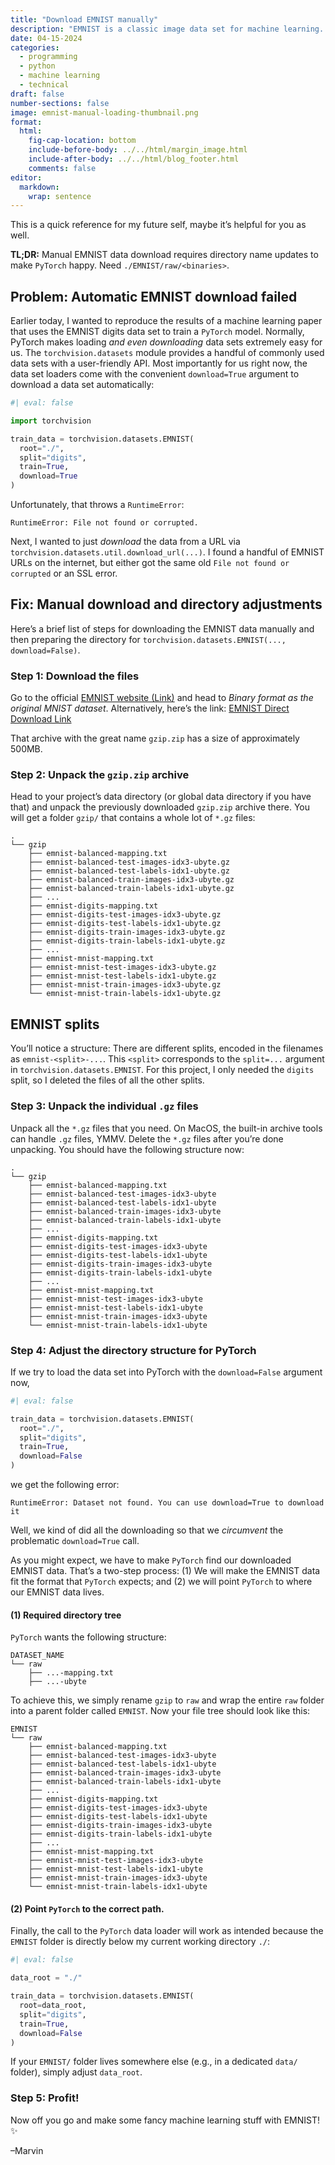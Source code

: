 ```yaml
---
title: "Download EMNIST manually"
description: "EMNIST is a classic image data set for machine learning. Sometimes the automatic PyTorch download fails, that bugs me. Here's a quick guide to download the EMNIST data set manually and make it work with PyTorch."
date: 04-15-2024
categories: 
  - programming
  - python
  - machine learning
  - technical
draft: false
number-sections: false
image: emnist-manual-loading-thumbnail.png
format:
  html:
    fig-cap-location: bottom
    include-before-body: ../../html/margin_image.html
    include-after-body: ../../html/blog_footer.html
    comments: false
editor: 
  markdown: 
    wrap: sentence
---
```


:::{.callout}
This is a quick reference for my future self, maybe it's helpful for you as well.

**TL;DR:** Manual EMNIST data download requires directory name updates to make `PyTorch` happy. Need `./EMNIST/raw/<binaries>`.
:::

## Problem: Automatic EMNIST download failed

Earlier today, I wanted to reproduce the results of a machine learning paper that uses the EMNIST digits data set to train a `PyTorch` model.
Normally, PyTorch makes loading *and even downloading* data sets extremely easy for us.
The `torchvision.datasets` module provides a handful of commonly used data sets with a user-friendly API.
Most importantly for us right now, the data set loaders come with the convenient `download=True` argument to download a data set automatically:

```python
#| eval: false

import torchvision

train_data = torchvision.datasets.EMNIST(
  root="./", 
  split="digits", 
  train=True,
  download=True
)
```

Unfortunately, that throws a `RuntimeError`:

```
RuntimeError: File not found or corrupted.
```

Next, I wanted to just *download* the data from a URL via `torchvision.datasets.util.download_url(...)`.
I found a handful of EMNIST URLs on the internet, but either got the same old `File not found or corrupted` or an SSL error.

## Fix: Manual download and directory adjustments

Here's a brief list of steps for downloading the EMNIST data manually and then preparing the directory for `torchvision.datasets.EMNIST(..., download=False)`.

### Step 1: Download the files

Go to the official [EMNIST website (Link)](https://www.nist.gov/itl/products-and-services/emnist-dataset) and head to *Binary format as the original MNIST dataset*.
Alternatively, here's the link: [EMNIST Direct Download Link](https://biometrics.nist.gov/cs_links/EMNIST/gzip.zip)

That archive with the great name `gzip.zip` has a size of approximately 500MB.


### Step 2: Unpack the `gzip.zip` archive

Head to your project's data directory (or global data directory if you have that) and unpack the previously downloaded `gzip.zip` archive there.
You will get a folder `gzip/` that contains a whole lot of `*.gz` files:

```
.
└── gzip
    ├── emnist-balanced-mapping.txt
    ├── emnist-balanced-test-images-idx3-ubyte.gz
    ├── emnist-balanced-test-labels-idx1-ubyte.gz
    ├── emnist-balanced-train-images-idx3-ubyte.gz
    ├── emnist-balanced-train-labels-idx1-ubyte.gz
    ├── ...
    ├── emnist-digits-mapping.txt
    ├── emnist-digits-test-images-idx3-ubyte.gz
    ├── emnist-digits-test-labels-idx1-ubyte.gz
    ├── emnist-digits-train-images-idx3-ubyte.gz
    ├── emnist-digits-train-labels-idx1-ubyte.gz
    ├── ...
    ├── emnist-mnist-mapping.txt
    ├── emnist-mnist-test-images-idx3-ubyte.gz
    ├── emnist-mnist-test-labels-idx1-ubyte.gz
    ├── emnist-mnist-train-images-idx3-ubyte.gz
    └── emnist-mnist-train-labels-idx1-ubyte.gz
```

:::{.callout-note}
## EMNIST splits

You'll notice a structure: There are different splits, encoded in the filenames as `emnist-<split>-...`. 
This `<split>` corresponds to the `split=...` argument in `torchvision.datasets.EMNIST`.
For this project, I only needed the `digits` split, so I deleted the files of all the other splits.
:::

### Step 3: Unpack the individual `.gz` files

Unpack all the `*.gz` files that you need.
On MacOS, the built-in archive tools can handle `.gz` files, YMMV.
Delete the `*.gz` files after you're done unpacking.
You should have the following structure now:

```
.
└── gzip
    ├── emnist-balanced-mapping.txt
    ├── emnist-balanced-test-images-idx3-ubyte
    ├── emnist-balanced-test-labels-idx1-ubyte
    ├── emnist-balanced-train-images-idx3-ubyte
    ├── emnist-balanced-train-labels-idx1-ubyte
    ├── ...
    ├── emnist-digits-mapping.txt
    ├── emnist-digits-test-images-idx3-ubyte
    ├── emnist-digits-test-labels-idx1-ubyte
    ├── emnist-digits-train-images-idx3-ubyte
    ├── emnist-digits-train-labels-idx1-ubyte
    ├── ...
    ├── emnist-mnist-mapping.txt
    ├── emnist-mnist-test-images-idx3-ubyte
    ├── emnist-mnist-test-labels-idx1-ubyte
    ├── emnist-mnist-train-images-idx3-ubyte
    └── emnist-mnist-train-labels-idx1-ubyte
```

### Step 4: Adjust the directory structure for PyTorch

If we try to load the data set into PyTorch with the `download=False` argument now,

```python
#| eval: false

train_data = torchvision.datasets.EMNIST(
  root="./", 
  split="digits", 
  train=True,
  download=False
)
```

we get the following error:

```
RuntimeError: Dataset not found. You can use download=True to download it
```

Well, we kind of did all the downloading so that we *circumvent* the problematic `download=True` call.

As you might expect, we have to make `PyTorch` find our downloaded EMNIST data. That's a two-step process: (1) We will make the EMNIST data fit the format that `PyTorch` expects; and (2) we will point `PyTorch` to where our EMNIST data lives.

#### (1) Required directory tree

`PyTorch` wants the following structure:

```
DATASET_NAME
└── raw
    ├── ...-mapping.txt
    ├── ...-ubyte
```

To achieve this, we simply rename `gzip` to `raw` and wrap the entire `raw` folder into a parent folder called `EMNIST`.
Now your file tree should look like this:

```
EMNIST
└── raw
    ├── emnist-balanced-mapping.txt
    ├── emnist-balanced-test-images-idx3-ubyte
    ├── emnist-balanced-test-labels-idx1-ubyte
    ├── emnist-balanced-train-images-idx3-ubyte
    ├── emnist-balanced-train-labels-idx1-ubyte
    ├── ...
    ├── emnist-digits-mapping.txt
    ├── emnist-digits-test-images-idx3-ubyte
    ├── emnist-digits-test-labels-idx1-ubyte
    ├── emnist-digits-train-images-idx3-ubyte
    ├── emnist-digits-train-labels-idx1-ubyte
    ├── ...
    ├── emnist-mnist-mapping.txt
    ├── emnist-mnist-test-images-idx3-ubyte
    ├── emnist-mnist-test-labels-idx1-ubyte
    ├── emnist-mnist-train-images-idx3-ubyte
    └── emnist-mnist-train-labels-idx1-ubyte
```

#### (2) Point `PyTorch` to the correct path.

Finally, the call to the `PyTorch` data loader will work as intended because the `EMNIST` folder is directly below my current working directory `./`:

```python
#| eval: false

data_root = "./"

train_data = torchvision.datasets.EMNIST(
  root=data_root, 
  split="digits", 
  train=True,
  download=False
)
```

If your `EMNIST/` folder lives somewhere else (e.g., in a dedicated `data/` folder), simply adjust `data_root`.

### Step 5: Profit!

Now off you go and make some fancy machine learning stuff with EMNIST! ✨


--Marvin